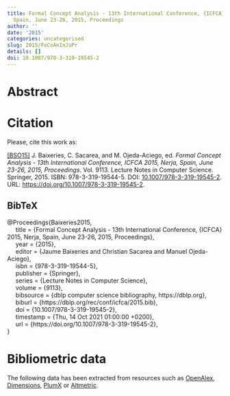 ```yaml
---
title: Formal Concept Analysis - 13th International Conference, {ICFCA} 2015, Nerja,
  Spain, June 23-26, 2015, Proceedings
author: ''
date: '2015'
categories: uncategorised
slug: 2015/FoCoAnInJuPr
details: []
doi: 10.1007/978-3-319-19545-2
---
```




# Abstract










# Citation
Please, cite this work as:


<a name=bib-Baixeries2015></a>[[BSO15]](#cite-Baixeries2015) J. Baixeries, C. Sacarea, and M. Ojeda-Aciego, ed. _Formal Concept Analysis - 13th International Conference, ICFCA 2015, Nerja, Spain, June 23-26, 2015, Proceedings_. Vol. 9113. Lecture Notes in Computer Science. Springer, 2015. ISBN: 978-3-319-19544-5. DOI: [10.1007/978-3-319-19545-2](https://doi.org/10.1007%2F978-3-319-19545-2). URL: [https://doi.org/10.1007/978-3-319-19545-2](https://doi.org/10.1007/978-3-319-19545-2).

::: {.callout-note appearance="minimal" collapse=true}

## BibTeX

@Proceedings{Baixeries2015,<br>&nbsp;&nbsp;&nbsp;&nbsp;  title = {Formal Concept Analysis - 13th International Conference, {ICFCA} 2015, Nerja, Spain, June 23-26, 2015, Proceedings},<br>&nbsp;&nbsp;&nbsp;&nbsp;  year = {2015},<br>&nbsp;&nbsp;&nbsp;&nbsp;  editor = {Jaume Baixeries and Christian Sacarea and Manuel Ojeda-Aciego},<br>&nbsp;&nbsp;&nbsp;&nbsp;  isbn = {978-3-319-19544-5},<br>&nbsp;&nbsp;&nbsp;&nbsp;  publisher = {Springer},<br>&nbsp;&nbsp;&nbsp;&nbsp;  series = {Lecture Notes in Computer Science},<br>&nbsp;&nbsp;&nbsp;&nbsp;  volume = {9113},<br>&nbsp;&nbsp;&nbsp;&nbsp;  bibsource = {dblp computer science bibliography, https://dblp.org},<br>&nbsp;&nbsp;&nbsp;&nbsp;  biburl = {https://dblp.org/rec/conf/icfca/2015.bib},<br>&nbsp;&nbsp;&nbsp;&nbsp;  doi = {10.1007/978-3-319-19545-2},<br>&nbsp;&nbsp;&nbsp;&nbsp;  timestamp = {Thu, 14 Oct 2021 01:00:00 +0200},<br>&nbsp;&nbsp;&nbsp;&nbsp;  url = {https://doi.org/10.1007/978-3-319-19545-2},<br>}

:::



# Bibliometric data


The following data has been extracted from resources such as [OpenAlex](https://openalex.org/), [Dimensions](https://app.dimensions.ai/), [PlumX](https://www.elsevier.com/insights/metrics/plumx) or [Altmetric](https://www.altmetric.com/).

<div style="display: flex; justify-content: center; align-items: center; height: 100%;">
<span class="__dimensions_badge_embed__" data-doi="10.1007/978-3-319-19545-2" data-legend="always"></span></div><script async src="https://badge.dimensions.ai/badge.js" charset="utf-8"></script>

<div style="display: flex; justify-content: center; align-items: center; height: 100%;">
<a href="https://plu.mx/plum/a/?doi=10.1007/978-3-319-19545-2" class="plumx-details" data-site="plum" data-hide-when-empty="true">Formal Concept Analysis - 13th International Conference, {ICFCA} 2015, Nerja, Spain, June 23-26, 2015, Proceedings</a></div>

<div style="display: flex; justify-content: center; align-items: center; height: 100%;">
<script type="text/javascript" src="https://d1bxh8uas1mnw7.cloudfront.net/assets/embed.js"></script><div data-badge-type="medium-donut" class="altmetric-embed" data-badge-details="right" data-doi="10.1007/978-3-319-19545-2"></div></div>


## Cites

The following graph plots the number of cites received by this work from its publication, on a yearly basis.

```r
#| echo: false
#| results: asis
#| warning: false
#| message: false
source(here::here('scripts', 'manage_publications.R'))
df <- readRDS('citation_history.rds')
plot_citation_history(df)
```



## Papers citing this work

The following is a non-exhaustive list of papers that cite this work:


<a name=bib-Chiaselotti_2018></a>[[1]](#cite-Chiaselotti_2018) G. Chiaselotti, T. Gentile, F. Infusino, et al. “Dependency and accuracy measures for directed graphs”. In: _Applied Mathematics and Computation_ 320 (Mar. 2018), p. 781–794. ISSN: 0096-3003. DOI: [10.1016/j.amc.2017.10.031](https://doi.org/10.1016%2Fj.amc.2017.10.031). URL: [http://dx.doi.org/10.1016/j.amc.2017.10.031](http://dx.doi.org/10.1016/j.amc.2017.10.031).

<a name=bib-Dai_2019></a>[[2]](#cite-Dai_2019) G. Dai, Y. Hu, Y. Yang, et al. “A novel fuzzy rule extraction approach using Gaussian kernel-based granular computing”. In: _Knowledge and Information Systems_ 61.2 (Jan. 2019), p. 821–846. ISSN: 0219-3116. DOI: [10.1007/s10115-018-1318-3](https://doi.org/10.1007%2Fs10115-018-1318-3). URL: [http://dx.doi.org/10.1007/s10115-018-1318-3](http://dx.doi.org/10.1007/s10115-018-1318-3).

<a name=bib-Demey_2021></a>[[3]](#cite-Demey_2021) L. Demey. “Logic-Sensitivity of Aristotelian Diagrams in Non-Normal Modal Logics”. In: _Axioms_ 10.3 (Jun. 2021), p. 128. ISSN: 2075-1680. DOI: [10.3390/axioms10030128](https://doi.org/10.3390%2Faxioms10030128). URL: [http://dx.doi.org/10.3390/axioms10030128](http://dx.doi.org/10.3390/axioms10030128).

<a name=bib-Demey_2017></a>[[4]](#cite-Demey_2017) L. Demey and H. Smessaert. “Logical and Geometrical Distance in Polyhedral Aristotelian Diagrams in Knowledge Representation”. In: _Symmetry_ 9.10 (Sep. 2017), p. 204. ISSN: 2073-8994. DOI: [10.3390/sym9100204](https://doi.org/10.3390%2Fsym9100204). URL: [http://dx.doi.org/10.3390/sym9100204](http://dx.doi.org/10.3390/sym9100204).

<a name=bib-Kriegel_2024></a>[[5]](#cite-Kriegel_2024) F. Kriegel. “Efficient Axiomatization of OWL 2 EL Ontologies from Data by Means of Formal Concept Analysis”. In: _Proceedings of the AAAI Conference on Artificial Intelligence_ 38.9 (Mar. 2024), p. 10597–10606. ISSN: 2159-5399. DOI: [10.1609/aaai.v38i9.28930](https://doi.org/10.1609%2Faaai.v38i9.28930). URL: [http://dx.doi.org/10.1609/aaai.v38i9.28930](http://dx.doi.org/10.1609/aaai.v38i9.28930).

<a name=bib-20162></a>[[6]](#cite-20162) V. Kuchuganov. “ONTOLOGY AND ANIMATION OF PRECEDENTS”. In: _Ontology of Designing_ 6.3 (2016), p. 287–296. ISSN: 2313-1039. DOI: [10.18287/2223-9537-2016-6-3-287-296](https://doi.org/10.18287%2F2223-9537-2016-6-3-287-296). URL: [http://dx.doi.org/10.18287/2223-9537-2016-6-3-287-296](http://dx.doi.org/10.18287/2223-9537-2016-6-3-287-296).

<a name=bib-20163></a>[[7]](#cite-20163) V. Levin. “DIFFERENTIAL CALCULUS OF INTERVAL ELEMENTARY FUNCTIONS AND DECISION-MAKING”. In: _Ontology of Designing_ 6.3 (2016), p. 340–354. ISSN: 2313-1039. DOI: [10.18287/2223-9537-2016-6-3-340-354](https://doi.org/10.18287%2F2223-9537-2016-6-3-340-354). URL: [http://dx.doi.org/10.18287/2223-9537-2016-6-3-340-354](http://dx.doi.org/10.18287/2223-9537-2016-6-3-340-354).

<a name=bib-Negm_2017></a>[[8]](#cite-Negm_2017) E. Negm, S. AbdelRahman, and R. Bahgat. “PREFCA: A portal retrieval engine based on formal concept analysis”. In: _Information Processing &amp; Management_ 53.1 (Jan. 2017), p. 203–222. ISSN: 0306-4573. DOI: [10.1016/j.ipm.2016.08.002](https://doi.org/10.1016%2Fj.ipm.2016.08.002). URL: [http://dx.doi.org/10.1016/j.ipm.2016.08.002](http://dx.doi.org/10.1016/j.ipm.2016.08.002).

<a name=bib-2016></a>[[9]](#cite-2016) D. Samoilov, V. Semenova, and S. Smirnov. “INCOMPLETE DATA ANALYSIS FOR BUILDING FORMAL ONTOLOGIES”. In: _Ontology of Designing_ 6.3 (2016), p. 317–339. ISSN: 2313-1039. DOI: [10.18287/2223-9537-2016-6-3-317-339](https://doi.org/10.18287%2F2223-9537-2016-6-3-317-339). URL: [http://dx.doi.org/10.18287/2223-9537-2016-6-3-317-339](http://dx.doi.org/10.18287/2223-9537-2016-6-3-317-339).

<a name=bib-20161></a>[[10]](#cite-20161) S. Shalagin and G. Shalagina. “COGNITIVE PROBLEMS OF DESIGNING BASED ON COMPUTER MODELS: TECHNICAL AND SOCIO-HUMANITARIAN ASPECTS”. In: _Ontology of Designing_ 6.3 (2016), p. 368–376. ISSN: 2313-1039. DOI: [10.18287/2223-9537-2016-6-3-368-376](https://doi.org/10.18287%2F2223-9537-2016-6-3-368-376). URL: [http://dx.doi.org/10.18287/2223-9537-2016-6-3-368-376](http://dx.doi.org/10.18287/2223-9537-2016-6-3-368-376).

